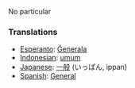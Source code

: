 No particular

===Translations===

*[[Esperanto]]: [[Ĝenerala]]
*[[Indonesian]]: [[umum]]
*[[Japanese]]: [[一般]] (いっぱん, ippan)
*[[Spanish]]: [[General]]